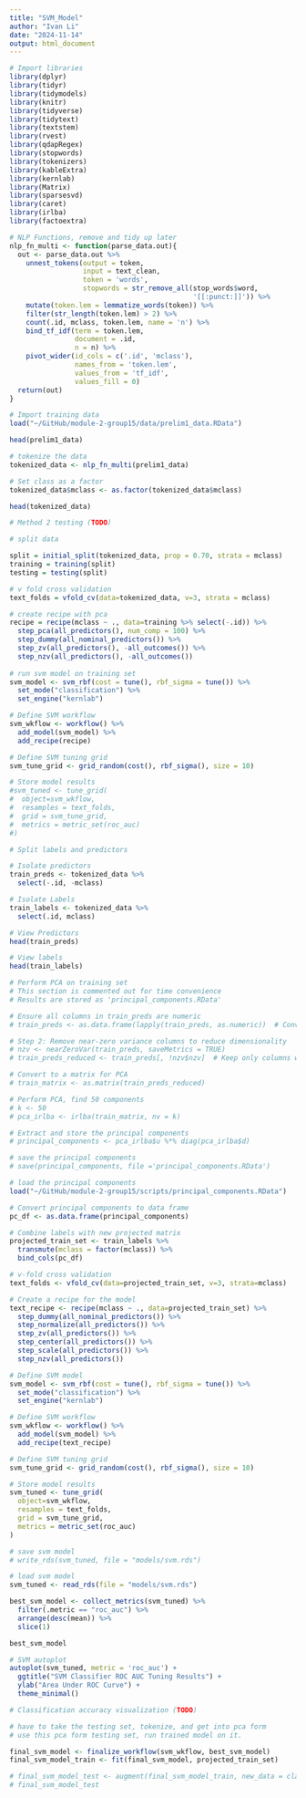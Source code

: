 ```yaml
---
title: "SVM_Model"
author: "Ivan Li"
date: "2024-11-14"
output: html_document
---
```


```r
# Import libraries
library(dplyr)
library(tidyr)
library(tidymodels)
library(knitr)
library(tidyverse)
library(tidytext)
library(textstem)
library(rvest)
library(qdapRegex)
library(stopwords)
library(tokenizers)
library(kableExtra)
library(kernlab)
library(Matrix)
library(sparsesvd)
library(caret)
library(irlba)
library(factoextra)
```


```r
# NLP Functions, remove and tidy up later
nlp_fn_multi <- function(parse_data.out){
  out <- parse_data.out %>% 
    unnest_tokens(output = token, 
                  input = text_clean, 
                  token = 'words',
                  stopwords = str_remove_all(stop_words$word, 
                                             '[[:punct:]]')) %>%
    mutate(token.lem = lemmatize_words(token)) %>%
    filter(str_length(token.lem) > 2) %>%
    count(.id, mclass, token.lem, name = 'n') %>%
    bind_tf_idf(term = token.lem, 
                document = .id,
                n = n) %>%
    pivot_wider(id_cols = c('.id', 'mclass'),
                names_from = 'token.lem',
                values_from = 'tf_idf',
                values_fill = 0)
  return(out)
}
```


```r
# Import training data
load("~/GitHub/module-2-group15/data/prelim1_data.RData")

head(prelim1_data)
```


```r
# tokenize the data
tokenized_data <- nlp_fn_multi(prelim1_data)

# Set class as a factor
tokenized_data$mclass <- as.factor(tokenized_data$mclass)

head(tokenized_data)
```

```r
# Method 2 testing (TODO)

# split data

split = initial_split(tokenized_data, prop = 0.70, strata = mclass)
training = training(split)
testing = testing(split)

# v fold cross validation
text_folds = vfold_cv(data=tokenized_data, v=3, strata = mclass)

# create recipe with pca
recipe = recipe(mclass ~ ., data=training %>% select(-.id)) %>%
  step_pca(all_predictors(), num_comp = 100) %>%
  step_dummy(all_nominal_predictors()) %>%
  step_zv(all_predictors(), -all_outcomes()) %>%
  step_nzv(all_predictors(), -all_outcomes())
  
# run svm model on training set
svm_model <- svm_rbf(cost = tune(), rbf_sigma = tune()) %>% 
  set_mode("classification") %>% 
  set_engine("kernlab")

# Define SVM workflow
svm_wkflow <- workflow() %>% 
  add_model(svm_model) %>% 
  add_recipe(recipe)

# Define SVM tuning grid
svm_tune_grid <- grid_random(cost(), rbf_sigma(), size = 10)

# Store model results
#svm_tuned <- tune_grid(
#  object=svm_wkflow,
#  resamples = text_folds,
#  grid = svm_tune_grid,
#  metrics = metric_set(roc_auc)
#)

```


```r
# Split labels and predictors

# Isolate predictors
train_preds <- tokenized_data %>%
  select(-.id, -mclass)

# Isolate Labels
train_labels <- tokenized_data %>%
  select(.id, mclass)

# View Predictors
head(train_preds)

# View labels
head(train_labels)
```


```r
# Perform PCA on training set
# This section is commented out for time convenience 
# Results are stored as 'principal_components.RData'

# Ensure all columns in train_preds are numeric
# train_preds <- as.data.frame(lapply(train_preds, as.numeric))  # Convert all columns to numeric

# Step 2: Remove near-zero variance columns to reduce dimensionality
# nzv <- nearZeroVar(train_preds, saveMetrics = TRUE)
# train_preds_reduced <- train_preds[, !nzv$nzv]  # Keep only columns with non-zero variance

# Convert to a matrix for PCA
# train_matrix <- as.matrix(train_preds_reduced)

# Perform PCA, find 50 components
# k <- 50 
# pca_irlba <- irlba(train_matrix, nv = k)

# Extract and store the principal components
# principal_components <- pca_irlba$u %*% diag(pca_irlba$d)
```

```r
# save the principal components
# save(principal_components, file ='principal_components.RData')
```

```r
# load the principal components
load("~/GitHub/module-2-group15/scripts/principal_components.RData")
```


```r
# Convert principal components to data frame
pc_df <- as.data.frame(principal_components)

# Combine labels with new projected matrix
projected_train_set <- train_labels %>%
  transmute(mclass = factor(mclass)) %>%
  bind_cols(pc_df)
```

```r
# v-fold cross validation
text_folds <- vfold_cv(data=projected_train_set, v=3, strata=mclass)
```


```r
# Create a recipe for the model
text_recipe <- recipe(mclass ~ ., data=projected_train_set) %>%
  step_dummy(all_nominal_predictors()) %>%  
  step_normalize(all_predictors()) %>% 
  step_zv(all_predictors()) %>%  
  step_center(all_predictors()) %>% 
  step_scale(all_predictors()) %>% 
  step_nzv(all_predictors()) 
```

```r
# Define SVM model
svm_model <- svm_rbf(cost = tune(), rbf_sigma = tune()) %>% 
  set_mode("classification") %>% 
  set_engine("kernlab")

# Define SVM workflow
svm_wkflow <- workflow() %>% 
  add_model(svm_model) %>% 
  add_recipe(text_recipe)

# Define SVM tuning grid
svm_tune_grid <- grid_random(cost(), rbf_sigma(), size = 10)

# Store model results
svm_tuned <- tune_grid(
  object=svm_wkflow,
  resamples = text_folds,
  grid = svm_tune_grid,
  metrics = metric_set(roc_auc)
)
```

```r
# save svm model
# write_rds(svm_tuned, file = "models/svm.rds")
```

```r
# load svm model
svm_tuned <- read_rds(file = "models/svm.rds")

best_svm_model <- collect_metrics(svm_tuned) %>%
  filter(.metric == "roc_auc") %>%
  arrange(desc(mean)) %>%
  slice(1)

best_svm_model
```

```r
# SVM autoplot
autoplot(svm_tuned, metric = 'roc_auc') + 
  ggtitle("SVM Classifier ROC AUC Tuning Results") + 
  ylab("Area Under ROC Curve") + 
  theme_minimal()
```


```r
# Classification accuracy visualization (TODO)

# have to take the testing set, tokenize, and get into pca form
# use this pca form testing set, run trained model on it.

final_svm_model <- finalize_workflow(svm_wkflow, best_svm_model)
final_svm_model_train <- fit(final_svm_model, projected_train_set)

# final_svm_model_test <- augment(final_svm_model_train, new_data = claims_test)
# final_svm_model_test
```

